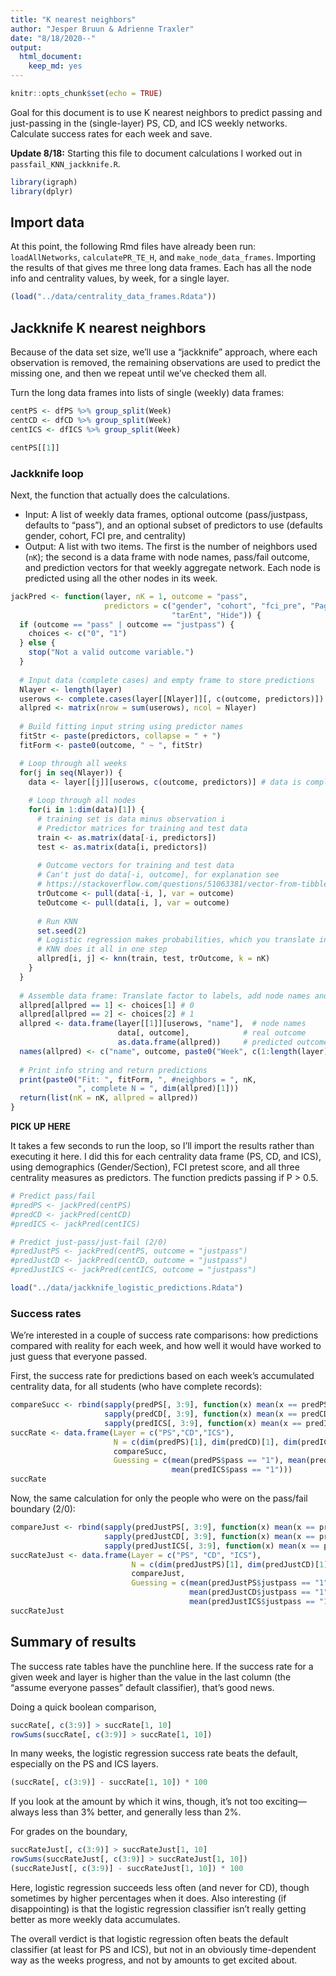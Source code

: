 ```yaml
---
title: "K nearest neighbors"
author: "Jesper Bruun & Adrienne Traxler"
date: "8/18/2020--"
output: 
  html_document: 
    keep_md: yes
---
```


```r
knitr::opts_chunk$set(echo = TRUE)
```

Goal for this document is to use K nearest neighbors to predict passing and just-passing in the (single-layer) PS, CD, and ICS weekly networks. Calculate success rates for each week and save.

**Update 8/18:** Starting this file to document calculations I worked out in `passfail_KNN_jackknife.R`. 

```r
library(igraph)
library(dplyr)
```

## Import data

At this point, the following Rmd files have already been run: `loadAllNetworks`, `calculatePR_TE_H`, and `make_node_data_frames`. Importing the results of that gives me three long data frames. Each has all the node info and centrality values, by week, for a single layer. 

```r
(load("../data/centrality_data_frames.Rdata"))
```


## Jackknife K nearest neighbors

Because of the data set size, we'll use a "jackknife" approach, where each observation is removed, the remaining observations are used to predict the missing one, and then we repeat until we've checked them all. 

Turn the long data frames into lists of single (weekly) data frames: 

```r
centPS <- dfPS %>% group_split(Week)
centCD <- dfCD %>% group_split(Week)
centICS <- dfICS %>% group_split(Week)

centPS[[1]]
```

### Jackknife loop

Next, the function that actually does the calculations. 

* Input: A list of weekly data frames, optional outcome (pass/justpass, defaults to "pass"), and an optional subset of predictors to use (defaults gender, cohort, FCI pre, and centrality)
* Output: A list with two items. The first is the number of neighbors used (`nK`); the second is a data frame with node names, pass/fail outcome, and prediction vectors for that weekly aggregate network. Each node is predicted using all the other nodes in its week.

```r
jackPred <- function(layer, nK = 1, outcome = "pass", 
                     predictors = c("gender", "cohort", "fci_pre", "PageRank", 
                                    "tarEnt", "Hide")) {
  if (outcome == "pass" | outcome == "justpass") {
    choices <- c("0", "1")
  } else {
    stop("Not a valid outcome variable.")
  }
  
  # Input data (complete cases) and empty frame to store predictions 
  Nlayer <- length(layer)
  userows <- complete.cases(layer[[Nlayer]][, c(outcome, predictors)])  
  allpred <- matrix(nrow = sum(userows), ncol = Nlayer)
  
  # Build fitting input string using predictor names
  fitStr <- paste(predictors, collapse = " + ")
  fitForm <- paste0(outcome, " ~ ", fitStr)

  # Loop through all weeks
  for(j in seq(Nlayer)) {
    data <- layer[[j]][userows, c(outcome, predictors)] # data is complete cases
    
    # Loop through all nodes
    for(i in 1:dim(data)[1]) {
      # training set is data minus observation i
      # Predictor matrices for training and test data
      train <- as.matrix(data[-i, predictors])
      test <- as.matrix(data[i, predictors])
      
      # Outcome vectors for training and test data
      # Can't just do data[-i, outcome], for explanation see
      # https://stackoverflow.com/questions/51063381/vector-from-tibble-has-length-0
      trOutcome <- pull(data[-i, ], var = outcome)
      teOutcome <- pull(data[i, ], var = outcome)
      
      # Run KNN
      set.seed(2)
      # Logistic regression makes probabilities, which you translate into prediction; 
      # KNN does it all in one step
      allpred[i, j] <- knn(train, test, trOutcome, k = nK)
    }
  }
  
  # Assemble data frame: Translate factor to labels, add node names and outcomes
  allpred[allpred == 1] <- choices[1] # 0
  allpred[allpred == 2] <- choices[2] # 1
  allpred <- data.frame(layer[[1]][userows, "name"],  # node names
                        data[, outcome],            # real outcome
                        as.data.frame(allpred))     # predicted outcome
  names(allpred) <- c("name", outcome, paste0("Week", c(1:length(layer))))
  
  # Print info string and return predictions
  print(paste0("Fit: ", fitForm, ", #neighbors = ", nK, 
               ", complete N = ", dim(allpred)[1]))
  return(list(nK = nK, allpred = allpred))
}
```

**PICK UP HERE**

It takes a few seconds to run the loop, so I'll import the results rather than executing it here. I did this for each centrality data frame (PS, CD, and ICS), using demographics (Gender/Section), FCI pretest score, and all three centrality measures as predictors. The function predicts passing if P > 0.5. 

```r
# Predict pass/fail
#predPS <- jackPred(centPS)
#predCD <- jackPred(centCD)
#predICS <- jackPred(centICS)

# Predict just-pass/just-fail (2/0)
#predJustPS <- jackPred(centPS, outcome = "justpass")
#predJustCD <- jackPred(centCD, outcome = "justpass")
#predJustICS <- jackPred(centICS, outcome = "justpass")

load("../data/jackknife_logistic_predictions.Rdata")
```


### Success rates

We're interested in a couple of success rate comparisons: how predictions compared with reality for each week, and how well it would have worked to just guess that everyone passed.

First, the success rate for predictions based on each week's accumulated centrality data, for all students (who have complete records):
```r
compareSucc <- rbind(sapply(predPS[, 3:9], function(x) mean(x == predPS$pass)),
                     sapply(predCD[, 3:9], function(x) mean(x == predCD$pass)),
                     sapply(predICS[, 3:9], function(x) mean(x == predICS$pass)))
succRate <- data.frame(Layer = c("PS","CD","ICS"), 
                       N = c(dim(predPS)[1], dim(predCD)[1], dim(predICS)[1]),
                       compareSucc, 
                       Guessing = c(mean(predPS$pass == "1"), mean(predCD$pass == "1"),
                                    mean(predICS$pass == "1")))
succRate
```

Now, the same calculation for only the people who were on the pass/fail boundary (2/0):
```r
compareJust <- rbind(sapply(predJustPS[, 3:9], function(x) mean(x == predJustPS$justpass)),
                     sapply(predJustCD[, 3:9], function(x) mean(x == predJustCD$justpass)),
                     sapply(predJustICS[, 3:9], function(x) mean(x == predJustICS$justpass)))
succRateJust <- data.frame(Layer = c("PS", "CD", "ICS"),
                           N = c(dim(predJustPS)[1], dim(predJustCD)[1], dim(predJustICS)[1]),
                           compareJust,
                           Guessing = c(mean(predJustPS$justpass == "1"),
                                        mean(predJustCD$justpass == "1"),
                                        mean(predJustICS$justpass == "1")))
succRateJust
```

## Summary of results

The success rate tables have the punchline here. If the success rate for a given week and layer is higher than the value in the last column (the "assume everyone passes" default classifier), that's good news. 

Doing a quick boolean comparison,
```r
succRate[, c(3:9)] > succRate[1, 10]
rowSums(succRate[, c(3:9)] > succRate[1, 10])
```

In many weeks, the logistic regression success rate beats the default, especially on the PS and ICS layers. 

```r
(succRate[, c(3:9)] - succRate[1, 10]) * 100
```

If you look at the amount by which it wins, though, it's not too exciting---always less than 3% better, and generally less than 2%. 

For grades on the boundary, 

```r
succRateJust[, c(3:9)] > succRateJust[1, 10]
rowSums(succRateJust[, c(3:9)] > succRateJust[1, 10])
(succRateJust[, c(3:9)] - succRateJust[1, 10]) * 100
```

Here, logistic regression succeeds less often (and never for CD), though sometimes by higher percentages when it does. Also interesting (if disappointing) is that the logistic regression classifier isn't really getting better as more weekly data accumulates. 

The overall verdict is that logistic regression often beats the default classifier (at least for PS and ICS), but not in an obviously time-dependent way as the weeks progress, and not by amounts to get excited about. 